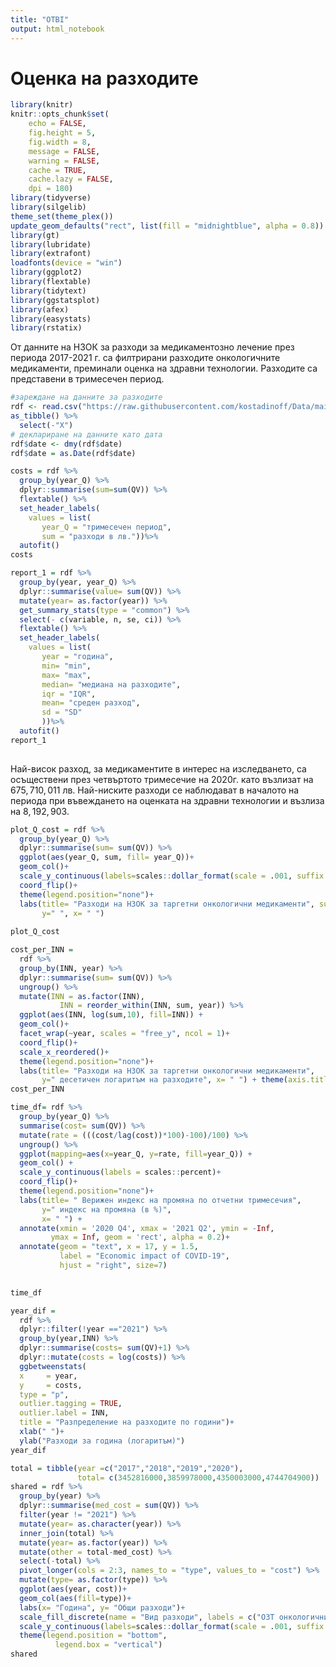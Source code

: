 ```yaml
---
title: "OTBI"
output: html_notebook
---
```


# Оценка на разходите

```r
library(knitr)
knitr::opts_chunk$set(
	echo = FALSE,
	fig.height = 5,
	fig.width = 8,
	message = FALSE,
	warning = FALSE,
	cache = TRUE,
	cache.lazy = FALSE,
	dpi = 180)
library(tidyverse)
library(silgelib)
theme_set(theme_plex())
update_geom_defaults("rect", list(fill = "midnightblue", alpha = 0.8))
library(gt)
library(lubridate)
library(extrafont)
loadfonts(device = "win")
library(ggplot2)
library(flextable)
library(tidytext)
library(ggstatsplot)
library(afex)
library(easystats)
library(rstatix)
```

От данните на НЗОК за разходи за медикаментозно лечение през периода 2017-2021 г. са филтрирани разходите онкологичните медикаменти, преминали оценка на здравни технологии. Разходите са представени в тримесечен период.

```r
#зареждане на данните за разходите
rdf <- read.csv("https://raw.githubusercontent.com/kostadinoff/Data/main/OTBI/rdf_cost.csv", stringsAsFactors=TRUE) %>% 
as_tibble() %>% 
  select(-"X")
# деклариране на данните като дата
rdf$date <- dmy(rdf$date)
rdf$date = as.Date(rdf$date)

```

```r
costs = rdf %>% 
  group_by(year_Q) %>% 
  dplyr::summarise(sum=sum(QV)) %>% 
  flextable() %>% 
  set_header_labels(
    values = list(
       year_Q = "тримесечен период",
       sum = "разходи в лв."))%>%   
  autofit()
costs
```

```r
report_1 = rdf %>% 
  group_by(year, year_Q) %>% 
  dplyr::summarise(value= sum(QV)) %>% 
  mutate(year= as.factor(year)) %>% 
  get_summary_stats(type = "common") %>% 
  select(- c(variable, n, se, ci)) %>% 
  flextable() %>% 
  set_header_labels(
    values = list(
       year = "година",
       min= "min",
       max= "max",
       median= "медиана на разходите",
       iqr = "IQR",
       mean= "среден разход",
       sd = "SD"
       ))%>%   
  autofit()
report_1 
  
```


Най-висок разход, за медикаментите в интерес на изследването, са осъществени през четвъртото тримесечие на 2020г. като възлизат на $675,710,011$ лв. Най-ниските разходи се наблюдават в началото на периода при въвеждането на оценката на здравни технологии и възлиза на $8,192,903$.

```r
plot_Q_cost = rdf %>% 
  group_by(year_Q) %>% 
  dplyr::summarise(sum= sum(QV)) %>% 
  ggplot(aes(year_Q, sum, fill= year_Q))+
  geom_col()+
  scale_y_continuous(labels=scales::dollar_format(scale = .001, suffix = " мил.лв", prefix = " "))+
  coord_flip()+
  theme(legend.position="none")+
  labs(title= "Разходи на НЗОК за таргетни онкологични медикаменти", subtitle = " в милиони лева, по тримесечие",
       y=" ", x= " ")
  
plot_Q_cost
```

```r
cost_per_INN = 
  rdf %>% 
  group_by(INN, year) %>% 
  dplyr::summarise(sum= sum(QV)) %>% 
  ungroup() %>% 
  mutate(INN = as.factor(INN),
           INN = reorder_within(INN, sum, year)) %>%
  ggplot(aes(INN, log(sum,10), fill=INN)) +
  geom_col()+
  facet_wrap(~year, scales = "free_y", ncol = 1)+
  coord_flip()+
  scale_x_reordered()+
  theme(legend.position="none")+
  labs(title= "Разходи на НЗОК за таргетни онкологични медикаменти",
       y=" десетичен логаритъм на разходите", x= " ") + theme(axis.title = element_text(family = "Courier")) +labs(alpha = 0.6)
cost_per_INN
```

```r
time_df= rdf %>% 
  group_by(year_Q) %>% 
  summarise(cost= sum(QV)) %>% 
  mutate(rate = (((cost/lag(cost))*100)-100)/100) %>%
  ungroup() %>% 
  ggplot(mapping=aes(x=year_Q, y=rate, fill=year_Q)) +
  geom_col() +
  scale_y_continuous(labels = scales::percent)+
  coord_flip()+
  theme(legend.position="none")+
  labs(title= " Верижен индекс на промяна по отчетни тримесечия", 
       y=" индекс на промяна (в %)", 
       x= " ") +
  annotate(xmin = '2020 Q4', xmax = '2021 Q2', ymin = -Inf,
         ymax = Inf, geom = 'rect', alpha = 0.2)+
  annotate(geom = "text", x = 17, y = 1.5, 
           label = "Economic impact of COVID-19", 
           hjust = "right", size=7)

  
time_df
```




```r

year_dif =
  rdf %>% 
  dplyr::filter(!year =="2021") %>% 
  group_by(year,INN) %>% 
  dplyr::summarise(costs= sum(QV)+1) %>% 
  dplyr::mutate(costs = log(costs)) %>% 
  ggbetweenstats(
  x     = year,
  y     = costs,
  type = "p",
  outlier.tagging = TRUE,
  outlier.label = INN,
  title = "Разпределение на разходите по години")+
  xlab(" ")+
  ylab("Разходи за година (логаритъм)")
year_dif

```

```r

total = tibble(year =c("2017","2018","2019","2020"),
               total= c(3452816000,3859978000,4350003000,4744704900))
shared = rdf %>% 
  group_by(year) %>% 
  dplyr::summarise(med_cost = sum(QV)) %>% 
  filter(year != "2021") %>% 
  mutate(year= as.character(year)) %>% 
  inner_join(total) %>% 
  mutate(year= as.factor(year)) %>% 
  mutate(other = total-med_cost) %>% 
  select(-total) %>% 
  pivot_longer(cols = 2:3, names_to = "type", values_to = "cost") %>% 
  mutate(type= as.factor(type)) %>% 
  ggplot(aes(year, cost))+
  geom_col(aes(fill=type))+
  labs(x= "Година", y= "Общи разходи")+
  scale_fill_discrete(name = "Вид разходи", labels = c("ОЗТ онкологични медикаменти", "Всички останали"))+
  scale_y_continuous(labels=scales::dollar_format(scale = .001, suffix = " мил.лв", prefix = " "))+
  theme(legend.position = "bottom",
          legend.box = "vertical")
shared
```

